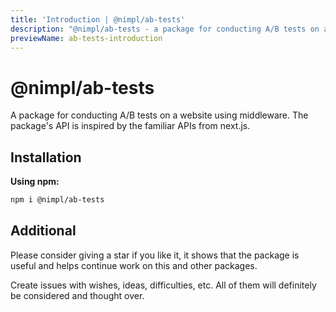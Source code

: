 ```yaml
---
title: 'Introduction | @nimpl/ab-tests'
description: "@nimpl/ab-tests - a package for conducting A/B tests on a website using middleware. The package's API is inspired by the familiar APIs from next.js"
previewName: ab-tests-introduction
---
```



# @nimpl/ab-tests

<PackageLinks npmName="@nimpl/ab-tests" githubName="nimpl-ab-tests" />

A package for conducting A/B tests on a website using middleware. The package's API is inspired by the familiar APIs from next.js.

## Installation

**Using npm:**
```sh npm2yarn copy
npm i @nimpl/ab-tests
```

## Additional

Please consider giving a star if you like it, it shows that the package is useful and helps continue work on this and other packages.

Create issues with wishes, ideas, difficulties, etc. All of them will definitely be considered and thought over.
